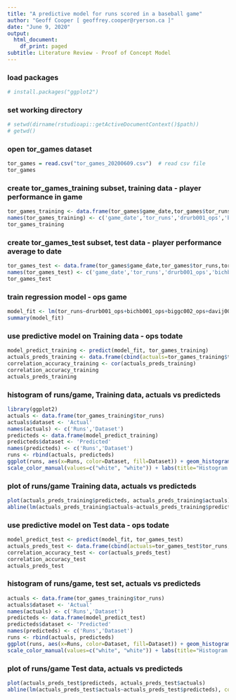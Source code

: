 ```yaml
---
title: "A predictive model for runs scored in a baseball game"
author: "Geoff Cooper [ geoffrey.cooper@ryerson.ca ]"
date: "June 9, 2020"
output:
  html_document:
    df_print: paged
subtitle: Literature Review - Proof of Concept Model
---
```

### load packages
```r
# install.packages("ggplot2")
```

### set working directory
```r
# setwd(dirname(rstudioapi::getActiveDocumentContext()$path))
# getwd() 
```

### open tor_games dataset
```r
tor_games = read.csv("tor_games_20200609.csv")  # read csv file 
tor_games
```

### create tor_games_training subset, training data - player performance in game
```r
tor_games_training <- data.frame(tor_games$game_date,tor_games$tor_runs,tor_games$drurb001_ops_game,tor_games$bichb001_ops_game,tor_games$biggc002_ops_game,tor_games$davij007_ops_game,tor_games$fishd001_ops_game,tor_games$galvf001_ops_game,tor_games$gricr001_ops_game,tor_games$guerv002_ops_game,tor_games$hernt002_ops_game,tor_games$gurrl001_ops_game,tor_games$jansd001_ops_game,tor_games$maill001_ops_game,tor_games$mcgur002_ops_game,tor_games$mckib001_ops_game,tor_games$pillk001_ops_game,tor_games$smoaj001_ops_game,tor_games$sogae001_ops_game,tor_games$tellr001_ops_game)
names(tor_games_training) <- c('game_date','tor_runs','drurb001_ops','bichb001_ops','biggc002_ops','davij007_ops','fishd001_ops','galvf001_ops','gricr001_ops','guerv002_ops','hernt002_ops','gurrl001_ops','jansd001_ops','maill001_ops','mcgur002_ops','mckib001_ops','pillk001_ops','smoaj001_ops','sogae001_ops','tellr001_ops')
tor_games_training
```

### create tor_games_test subset, test data - player performance average to date
```r
tor_games_test <- data.frame(tor_games$game_date,tor_games$tor_runs,tor_games$drurb001_ops_todate,tor_games$bichb001_ops_todate,tor_games$biggc002_ops_todate,tor_games$davij007_ops_todate,tor_games$fishd001_ops_todate,tor_games$galvf001_ops_todate,tor_games$gricr001_ops_todate,tor_games$guerv002_ops_todate,tor_games$hernt002_ops_todate,tor_games$gurrl001_ops_todate,tor_games$jansd001_ops_todate,tor_games$maill001_ops_todate,tor_games$mcgur002_ops_todate,tor_games$mckib001_ops_todate,tor_games$pillk001_ops_todate,tor_games$smoaj001_ops_todate,tor_games$sogae001_ops_todate,tor_games$tellr001_ops_todate)
names(tor_games_test) <- c('game_date','tor_runs','drurb001_ops','bichb001_ops','biggc002_ops','davij007_ops','fishd001_ops','galvf001_ops','gricr001_ops','guerv002_ops','hernt002_ops','gurrl001_ops','jansd001_ops','maill001_ops','mcgur002_ops','mckib001_ops','pillk001_ops','smoaj001_ops','sogae001_ops','tellr001_ops')
tor_games_test
```

### train regression model - ops game
```r
model_fit <- lm(tor_runs~drurb001_ops+bichb001_ops+biggc002_ops+davij007_ops+fishd001_ops+galvf001_ops+gricr001_ops+guerv002_ops+hernt002_ops+gurrl001_ops+jansd001_ops+maill001_ops+mcgur002_ops+mckib001_ops+pillk001_ops+smoaj001_ops+sogae001_ops+tellr001_ops, tor_games_training)
summary(model_fit)
```

### use predictive model on Training data - ops todate
```r
model_predict_training <- predict(model_fit, tor_games_training)
actuals_preds_training <- data.frame(cbind(actuals=tor_games_training$tor_runs, predicteds=model_predict_training))
correlation_accuracy_training <- cor(actuals_preds_training)
correlation_accuracy_training
actuals_preds_training
```
### histogram of runs/game, Training data, actuals vs predicteds
```r
library(ggplot2)
actuals <- data.frame(tor_games_training$tor_runs)
actuals$dataset <- 'Actual'
names(actuals) <- c('Runs','Dataset')
predicteds <- data.frame(model_predict_training)
predicteds$dataset <- 'Predicted'
names(predicteds) <- c('Runs','Dataset')
runs <- rbind(actuals, predicteds)
ggplot(runs, aes(x=Runs, color=Dataset, fill=Dataset)) + geom_histogram(binwidth=1, alpha=0.5, position="dodge") + scale_fill_manual(values=c("darkblue", "lightblue")) + 
scale_color_manual(values=c("white", "white")) + labs(title="Histogram of Runs/Game by Toronto Blue Jays (2019 Season)\nActuals vs Training Set",x="Runs", y="Count") + theme_classic()
```

### plot of runs/game Training data, actuals vs predicteds
```r
plot(actuals_preds_training$predicteds, actuals_preds_training$actuals)
abline(lm(actuals_preds_training$actuals~actuals_preds_training$predicteds), col="red")
```

### use predictive model on Test data - ops todate
```r
model_predict_test <- predict(model_fit, tor_games_test)
actuals_preds_test <- data.frame(cbind(actuals=tor_games_test$tor_runs, predicteds=model_predict_test))
correlation_accuracy_test <- cor(actuals_preds_test)
correlation_accuracy_test
actuals_preds_test
```

### histogram of runs/game, test set, actuals vs predicteds
```r
actuals <- data.frame(tor_games_training$tor_runs)
actuals$dataset <- 'Actual'
names(actuals) <- c('Runs','Dataset')
predicteds <- data.frame(model_predict_test)
predicteds$dataset <- 'Predicted'
names(predicteds) <- c('Runs','Dataset')
runs <- rbind(actuals, predicteds)
ggplot(runs, aes(x=Runs, color=Dataset, fill=Dataset)) + geom_histogram(binwidth=1, alpha=0.5, position="dodge") + scale_fill_manual(values=c("darkblue", "lightblue")) + 
scale_color_manual(values=c("white", "white")) + labs(title="Histogram of Runs/Game by Toronto Blue Jays (2019 Season)\nActuals vs Test Set",x="Runs", y="Count") + theme_classic()
```

### plot of runs/game Test data, actuals vs predicteds
```r
plot(actuals_preds_test$predicteds, actuals_preds_test$actuals)
abline(lm(actuals_preds_test$actuals~actuals_preds_test$predicteds), col="red")
```
